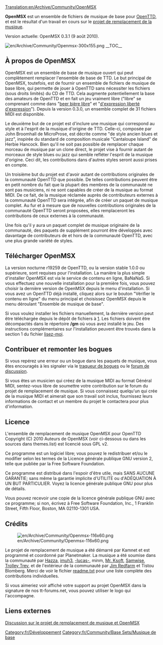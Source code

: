 [[Translation:en/Archive/Community/OpenMSX]]
{{fr/Traduction|en/Archive/Community/OpenMSX|20}}


'''OpenMSX''' est un ensemble de fichiers de musique de base pour [[fr/Manual/Main Page|OpenTTD]], et est le résultat d'un travail en cours sur le [http://kam-net.com/ottd/kevin-60x60.png projet de remplacement de la musique].

Version actuelle: OpenMSX 0.3.1 (9 août 2010).

[[File:en/Archive/Community/Openmsx-300x155.png|right]]
__TOC__

== À propos de OpenMSX ==

OpenMSX est un ensemble de base de musique ouvert qui peut complètement remplacer l'ensemble de base de TTD. Le but principal de OpenMSX, toutefois,  est de fournir un ensemble de fichiers de musique de base libre, qui permette de jouer à OpenTTD sans nécessiter les fichiers (sous droits limités) du CD de TTD. Cela augmente potentiellement la base des amateurs de OpenTTD et en fait un jeu vraiment libre ("libre" se comprenant comme dans "[https://www.wikipedia.org/wiki/free beer bière libre]" et "[https://www.wikipedia.org/wiki/fr:Liberté d'expression liberté d'expression]"). Depuis la version 0.3.0, un ensemble complet de 31 fichiers MIDI est disponible.

Le deuxième but de ce projet est d'inclure une musique qui correspond au style et à l'esprit de la musique d'origine de TTD. Celle-ci, composée par John Broomhall de MicroProse, est décrite comme "de style ancien blues et jazz", inspirée du standard de composition musicale "Cantaloupe Island" de Herbie Hancock. Bien qu'il ne soit pas possible de remplacer chaque morceau de musique par un clone direct, le projet vise à fournir autant de morceaux de style blues ou jazz qui semble refléter l'esprit de la musique d'origine. Ceci dit, les contributions dans d'autres styles seront aussi prises en compte.

Un troisième but du projet est d'avoir autant de contributions originales de la communauté OpenTTD que possible. De telles contributions peuvent être en petit nombre du fait que la plupart des membres de la communauté ne sont pas musiciens, ni ne sont capables de créer de la musique au format MIDI. De ce fait, de la musique réclamée auprès de contributeurs externes à la communauté OpenTTD sera intégrée, afin de créer un paquet de musique complet. Au fur et à mesure que de nouvelles contributions originales de la communauté OpenTTD seront proposées, elles remplaceront les contributions de ceux externes à la communauté.

Une fois qu'il y aura un paquet complet de musique originaire de la communauté, des paquets de supplément pourront être développés avec davantage de contributeurs de et hors de la communauté OpenTTD, avec une plus grande variété de styles.

== Télécharger OpenMSX ==

La version nocturne r19259 de OpenTTD, ou la version stable 1.0.0 ou supérieure, sont requises pour l'installation. La manière la plus simple d'installer OpenMSX est via le service de contenu en ligne, BaNaNaS. Si vous effectuez une nouvelle installation pour la première fois, vous pouvez choisir la dernière version de OpenMSX depuis le menu d'installation. Si vous avez un OpenTTD déjà installé, cliquez alors sur le bouton "Vérifier le contenu en ligne" du menu principal et choisissez OpenMSX depuis le menu déroulant "Ensemble de musique de base".

Si vous voulez installer les fichiers manuellement, la dernière version peut être téléchargée depuis le dépôt de fichiers à [http://bundles.openttdcoop.org/openmsx/releases/]. Les fichiers doivent être décompactés dans le répertoire '''/gm''' où vous avez installé le jeu. Des instructions complémentaires sur l'installation peuvent être trouvés dans la section 1 du fichier [http://bundles.openttdcoop.org/openmsx/releases/LATEST/readme.txt lisez-moi]. 

== Contribuer et remonter les bogues ==

Si vous repérez une erreur ou un bogue dans les paquets de musique, vous êtes encouragés à les signaler via le [http://dev.openttdcoop.org/projects/openmsx/issues traqueur de bogues] ou le [http://www.tt-forums.net/viewtopic.php?f=29&t=46479 forum de discussion]. 

Si vous êtes un musicien qui créez de la musique MIDI au format Général MIDI, sentez-vous libre de soumettre votre contribution sur le forum du projet de remplacement de musique. Si vous connaissez quelqu'un qui crée de la musique MIDI et aimerait que son travail soit inclus, fournissez leurs informations de contact et un membre du projet le contactera pour plus d'information.

== Licence ==

L'ensemble de remplacement de musique OpenMSX pour OpenTTD Copyright (C) 2010 Auteurs de OpenMSX (voir ci-dessous ou dans les sources dans themes.list) est licencié sous GPL v2.

Ce programme est un logiciel libre; vous pouvez le redistribuer et/ou le modifier selon les termes de la Licence générale publique GNU version 2, telle que publiée par la Free Software Foundation.

Ce programme est distribué dans l'espoir d'être utile, mais SANS AUCUNE GARANTIE; sans même la garantie implicite d'UTILITE ou d'ADÉQUATION À UN BUT PARTICULIER. Voyez la licence générale publique GNU pour plus de détails.

Vous pouvez recevoir une copie de la licence générale publique GNU avec ce programme; si non, écrivez à  Free Software Foundation, Inc., 1 Franklin Street, Fifth Floor, Boston, MA 02110-1301 USA.

== Crédits == 
[[File:en/Archive/Community/Openmsx-116x60.png|right]]

Le projet de remplacement de musique a été démarré par Kamnet et est programmé et coordonné par Planetmaker. La musique a été soumise dans la communauté par [http://www.tt-forums.net/memberlist.php?mode=viewprofile&u=7796 Hazza], [http://www.tt-forums.net/memberlist.php?mode=viewprofile&u=32608 imuh3], [http://www.tt-forums.net/memberlist.php?mode=viewprofile&u=32711 -lucas-], minm, [http://www.tt-forums.net/memberlist.php?mode=viewprofile&u=4751 Mr. Ksoft], [http://www.tt-forums.net/memberlist.php?mode=viewprofile&u=10881 Samwise], [http://www.tt-forums.net/memberlist.php?mode=viewprofile&u=15350 Trolley Trev], et de l'extérieur de la communauté par [http://homepage.ntlworld.com/jim.redfarn/MidiPage.htm Jim Redfarm] et Tistou Blomberg. Merci de voir le fichier [http://bundles.openttdcoop.org/openmsx/releases/LATEST/readme.txt readme.txt] pour une liste complète des contributions individuelles.

Si vous aimeriez voir affiché votre support au projet OpenMSX dans la signature de nos tt-forums.net, vous pouvez utiliser le logo qui l'accompagne.

== Liens externes ==
[http://www.tt-forums.net/viewtopic.php?f=29&t=46479 Discussion sur le projet de remplacement de musique et OpenMSX]

[[Category:fr/Développement]]
[[Category:fr/Community/Base Sets/Musique de base]]